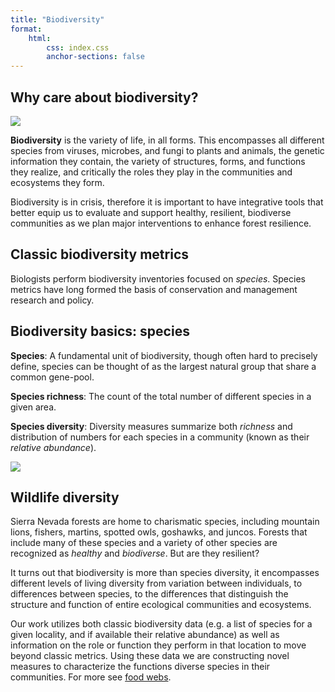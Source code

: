 ```yaml
---
title: "Biodiversity"
format: 
    html:
        css: index.css
        anchor-sections: false
---
```


## Why care about biodiversity?

![](images/ForestType_Collage.png){fig-align="center"}

**Biodiversity** is the variety of life, in all forms. This encompasses all different species from viruses, microbes, and fungi to plants and animals, the genetic information they contain, the variety of structures, forms, and functions they realize, and critically the roles they play in the communities and ecosystems they form.

Biodiversity is in crisis, therefore it is important to have integrative tools that better equip us to evaluate and support healthy, resilient, biodiverse communities as we plan major interventions to enhance forest resilience.

## Classic biodiversity metrics
Biologists perform biodiversity inventories focused on *species*.  Species metrics have long formed the basis of conservation and management research and policy.

::: callout-tip
## Biodiversity basics: species

**Species**: A fundamental unit of biodiversity, though often hard to precisely define, species can be thought of as the largest natural group that share a common gene-pool.

**Species richness**: The count of the total number of different species in a given area.

**Species diversity**: Diversity measures summarize both *richness* and distribution of numbers for each species in a community (known as their *relative abundance*).

![](SVG_images/mushroom.svg){fig-align="center"}
:::

## Wildlife diversity

Sierra Nevada forests are home to charismatic species, including mountain lions, fishers, martins, spotted owls, goshawks, and juncos. Forests that include many of these species and a variety of other species are recognized as *healthy* and *biodiverse*. But are they resilient?

It turns out that biodiversity is more than species diversity, it encompasses different levels of living diversity from variation between individuals, to differences between species, to the differences that distinguish the structure and function of entire ecological communities and ecosystems.

Our work utilizes both classic biodiversity data (e.g. a list of species for a given locality, and if available their relative abundance) as well as information on the role or function they perform in that location to move beyond classic metrics.  Using these data we are constructing novel measures to characterize the functions diverse species in their communities. For more see [food webs](foodweb.qmd).
